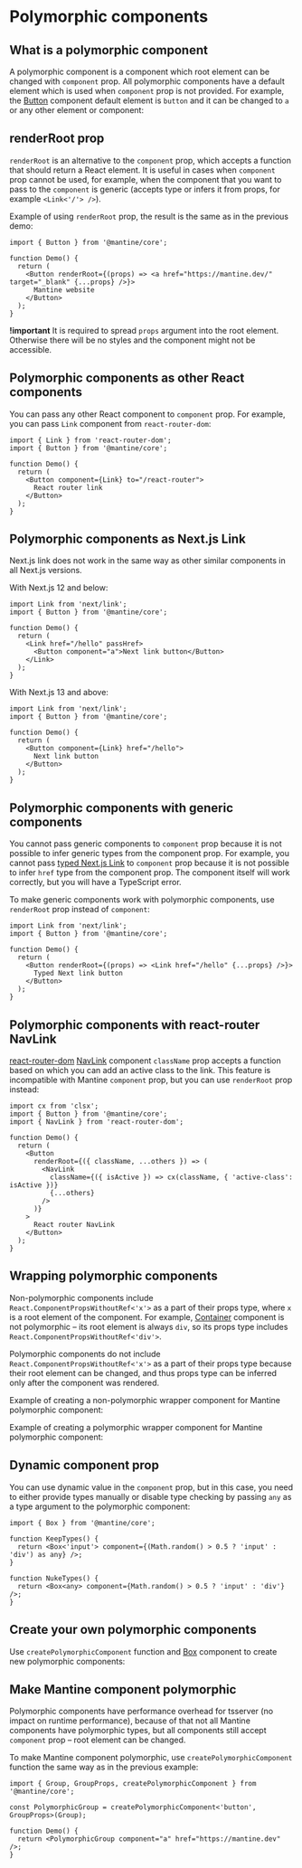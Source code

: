 

# Polymorphic components

## What is a polymorphic component

A polymorphic component is a component which root element can be changed with `component` prop.
All polymorphic components have a default element which is used when `component` prop is not provided.
For example, the [Button](/core/button) component default element is `button` and
it can be changed to `a` or any other element or component:

<Demo data={GuidesDemos.polymorphic} />

## renderRoot prop

`renderRoot` is an alternative to the `component` prop, which accepts a function that should return
a React element. It is useful in cases when `component` prop cannot be used, for example,
when the component that you want to pass to the `component` is generic
(accepts type or infers it from props, for example `<Link<'/'> />`).

Example of using `renderRoot` prop, the result is the same as in the previous demo:

```tsx
import { Button } from '@mantine/core';

function Demo() {
  return (
    <Button renderRoot={(props) => <a href="https://mantine.dev/" target="_blank" {...props} />}>
      Mantine website
    </Button>
  );
}
```

**!important** It is required to spread `props` argument into the root element. Otherwise
there will be no styles and the component might not be accessible.

## Polymorphic components as other React components

You can pass any other React component to `component` prop.
For example, you can pass `Link` component from `react-router-dom`:

```tsx
import { Link } from 'react-router-dom';
import { Button } from '@mantine/core';

function Demo() {
  return (
    <Button component={Link} to="/react-router">
      React router link
    </Button>
  );
}
```

## Polymorphic components as Next.js Link

Next.js link does not work in the same way as other similar components in all Next.js versions.

With Next.js 12 and below:

```tsx
import Link from 'next/link';
import { Button } from '@mantine/core';

function Demo() {
  return (
    <Link href="/hello" passHref>
      <Button component="a">Next link button</Button>
    </Link>
  );
}
```

With Next.js 13 and above:

```tsx
import Link from 'next/link';
import { Button } from '@mantine/core';

function Demo() {
  return (
    <Button component={Link} href="/hello">
      Next link button
    </Button>
  );
}
```

## Polymorphic components with generic components

You cannot pass generic components to `component` prop because it is not possible to infer generic types
from the component prop. For example, you cannot pass [typed Next.js Link](https://nextjs.org/docs/app/building-your-application/configuring/typescript#statically-typed-links)
to `component` prop because it is not possible to infer `href` type from the component prop. The component itself
will work correctly, but you will have a TypeScript error.

To make generic components work with polymorphic components, use `renderRoot` prop instead of `component`:

```tsx
import Link from 'next/link';
import { Button } from '@mantine/core';

function Demo() {
  return (
    <Button renderRoot={(props) => <Link href="/hello" {...props} />}>
      Typed Next link button
    </Button>
  );
}
```

## Polymorphic components with react-router NavLink

[react-router-dom](https://reactrouter.com/en/main) [NavLink](https://reactrouter.com/en/main/components/nav-link) component
`className` prop accepts a function based on which you can add an active class to the link. This feature is
incompatible with Mantine `component` prop, but you can use `renderRoot` prop instead:

```tsx
import cx from 'clsx';
import { Button } from '@mantine/core';
import { NavLink } from 'react-router-dom';

function Demo() {
  return (
    <Button
      renderRoot={({ className, ...others }) => (
        <NavLink
          className={({ isActive }) => cx(className, { 'active-class': isActive })}
          {...others}
        />
      )}
    >
      React router NavLink
    </Button>
  );
}
```

## Wrapping polymorphic components

Non-polymorphic components include `React.ComponentPropsWithoutRef<'x'>` as a part of their props type,
where `x` is a root element of the component. For example, [Container](/core/container) component
is not polymorphic – its root element is always `div`, so its props type includes `React.ComponentPropsWithoutRef<'div'>`.

Polymorphic components do not include `React.ComponentPropsWithoutRef<'x'>` as a part of their props type
because their root element can be changed, and thus props type can be inferred only after the component was rendered.

Example of creating a non-polymorphic wrapper component for Mantine polymorphic component:

<Demo data={GuidesDemos.staticPolymorphic} />

Example of creating a polymorphic wrapper component for Mantine polymorphic component:

<Demo data={GuidesDemos.createPolymorphic} />

## Dynamic component prop

You can use dynamic value in the `component` prop, but in this case, you need to either provide types manually
or disable type checking by passing `any` as a type argument to the polymorphic component:

```tsx
import { Box } from '@mantine/core';

function KeepTypes() {
  return <Box<'input'> component={(Math.random() > 0.5 ? 'input' : 'div') as any} />;
}

function NukeTypes() {
  return <Box<any> component={Math.random() > 0.5 ? 'input' : 'div'} />;
}
```

## Create your own polymorphic components

Use `createPolymorphicComponent` function and [Box](/core/box) component to create new polymorphic components:

<Demo data={GuidesDemos.newPolymorphic} />

## Make Mantine component polymorphic

Polymorphic components have performance overhead for tsserver (no impact on runtime performance),
because of that not all Mantine components have polymorphic types, but all components still
accept `component` prop – root element can be changed.

To make Mantine component polymorphic, use `createPolymorphicComponent` function the same way
as in the previous example:

```tsx
import { Group, GroupProps, createPolymorphicComponent } from '@mantine/core';

const PolymorphicGroup = createPolymorphicComponent<'button', GroupProps>(Group);

function Demo() {
  return <PolymorphicGroup component="a" href="https://mantine.dev" />;
}
```
